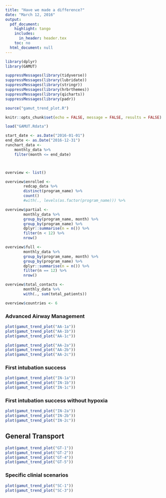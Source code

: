 ```yaml
---
title: "Have we made a difference?"
date: "March 12, 2016"
output:
  pdf_document:
    highlight: tango
    includes:
      in_header: header.tex
    toc: no
  html_document: null
---
```


```r
library(dplyr)
library(GAMUT)

suppressMessages(library(tidyverse))
suppressMessages(library(lubridate))
suppressMessages(library(stringr))
suppressMessages(library(hrbrthemes))
suppressMessages(library(qicharts))
suppressMessages(library(padr))

source("gamut_trend_plot.R")

knitr::opts_chunk$set(echo = FALSE, message = FALSE, results = FALSE)
```

```r

load("GAMUT.Rdata")

start_date <- as.Date("2016-01-01")
end_date <- as.Date("2016-12-31")
runchart_data <-
    monthly_data %>%
    filter(month <= end_date)



overview <- list()

overview$enrolled <- 
        redcap_data %>%
        distinct(program_name) %>%
        count()
        #with(., levels(as.factor(program_name))) %>%

overview$partial <- 
        monthly_data %>%
        group_by(program_name, month) %>%
        group_by(program_name) %>%
        dplyr::summarise(n = n()) %>%
        filter(n < 12) %>%
        nrow()

overview$full <- 
        monthly_data %>%
        group_by(program_name, month) %>%
        group_by(program_name) %>%
        dplyr::summarise(n = n()) %>%
        filter(n == 12) %>%
        nrow()

overview$total_contacts <- 
        monthly_data %>%
        with(., sum(total_patients))

overview$countries <- 6


```

### Advanced Airway Management
```r

plot(gamut_trend_plot("AA-1a"))
plot(gamut_trend_plot("AA-1b"))
plot(gamut_trend_plot("AA-1c"))

plot(gamut_trend_plot("AA-2a"))
plot(gamut_trend_plot("AA-2b"))
plot(gamut_trend_plot("AA-2c"))

```

### First intubation success
```r
plot(gamut_trend_plot("IN-1a"))
plot(gamut_trend_plot("IN-1b"))
plot(gamut_trend_plot("IN-1c"))
```

### First intubation success without hypoxia 

```r
plot(gamut_trend_plot("IN-2a"))
plot(gamut_trend_plot("IN-2b"))
plot(gamut_trend_plot("IN-2c"))

```





## General Transport
```r
plot(gamut_trend_plot("GT-1"))
plot(gamut_trend_plot("GT-2"))
plot(gamut_trend_plot("GT-4"))
plot(gamut_trend_plot("GT-5"))
```


### Specific clinial scenarios
```r
plot(gamut_trend_plot("SC-1"))
plot(gamut_trend_plot("SC-3"))

```

